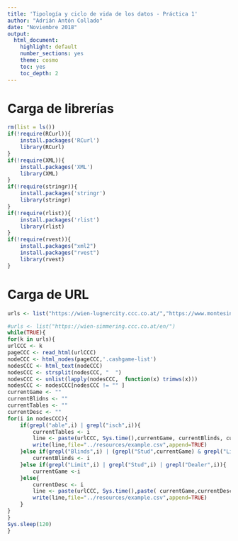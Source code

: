 ```yaml
---
title: 'Tipología y ciclo de vida de los datos - Práctica 1'
author: "Adrián Antón Collado"
date: "Noviembre 2018"
output:
  html_document:
    highlight: default
    number_sections: yes
    theme: cosmo
    toc: yes
    toc_depth: 2
---
```



# Carga de librerías

```r
rm(list = ls())
if(!require(RCurl)){
    install.packages('RCurl')
    library(RCurl)
}
if(!require(XML)){
    install.packages('XML')
    library(XML)
}
if(!require(stringr)){
    install.packages('stringr')
    library(stringr)
}
if(!require(rlist)){
    install.packages('rlist')
    library(rlist)
}
if(!require(rvest)){
	install.packages("xml2")
    install.packages("rvest")
    library(rvest)
}
```

# Carga de URL

```r
urls <- list("https://wien-lugnercity.ccc.co.at/","https://www.montesino.at/","https://innsbruck.ccc.co.at/","https://bregenz.ccc.co.at/","https://salzburg.ccc.co.at/","https://wien-simmering.ccc.co.at/en/","https://klagenfurt.ccc.co.at/","https://kufstein.ccc.co.at/","https://gmunden.ccc.co.at/","https://linz.ccc.co.at/","https://reutte.ccc.co.at/")

#urls <- list("https://wien-simmering.ccc.co.at/en/")
while(TRUE){
for(k in urls){
urlCCC <- k
pageCCC <- read_html(urlCCC)
nodeCCC <- html_nodes(pageCCC,'.cashgame-list')
nodesCCC <- html_text(nodeCCC)
nodesCCC <- strsplit(nodesCCC, "  ")
nodesCCC <- unlist(lapply(nodesCCC,  function(x) trimws(x)))
nodesCCC <- nodesCCC[nodesCCC != "" ]
currentGame <- ""
currentBlidns <- ""
currentTables <- ""
currentDesc <- ""
for(i in nodesCCC){
	if(grepl("able",i) | grepl("isch",i)){
		currentTables <- i
		line <- paste(urlCCC, Sys.time(),currentGame, currentBlinds, currentTables, sep = ",")
		write(line,file="../resources/example.csv",append=TRUE)
	}else if(grepl("Blinds",i) | (grepl("Stud",currentGame) & grepl("Limit",i)) ){
		currentBlinds <- i
	}else if(grepl("Limit",i) | grepl("Stud",i) | grepl("Dealer",i)){
		currentGame <-i
	}else{
		currentDesc <- i
		line <- paste(urlCCC, Sys.time(),paste( currentGame,currentDesc, sep =" "), currentBlinds, currentTables, sep = ",")
		write(line,file="../resources/example.csv",append=TRUE)
	}
}
}
Sys.sleep(120)
}
```

